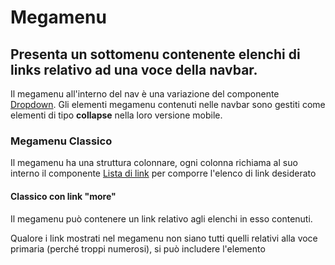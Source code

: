 
<Meta title='Documentazione/Menu di navigazione/Megamenu' of={Megamenu} />

# Megamenu

## Presenta un sottomenu contenente elenchi di links relativo ad una voce della navbar.

Il megamenu all'interno del nav è una variazione del componente [Dropdown](/story/componenti-dropdown-dropdown-menu--menu-con-voci-large).
Gli elementi megamenu contenuti nelle navbar sono gestiti come elementi di tipo **collapse** nella loro versione mobile.

### Megamenu Classico
Il megamenu ha una struttura colonnare, ogni colonna richiama al suo interno il componente [Lista di link](/story/componenti-linklist--esempi) per comporre l'elenco di link desiderato

<Canvas>
  <Story id='componenti-megamenu--classico' />
</Canvas>

#### Classico con link "more"
Il megamenu può contenere un link relativo agli elenchi in esso contenuti.

Qualore i link mostrati nel megamenu non siano tutti quelli relativi alla voce primaria (perché troppi numerosi), si può includere l'elemento 